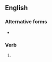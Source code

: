 ==English==

===Alternative forms===
* {{l|en|combatting}}

===Verb===
{{head|en|verb form}}

# {{en-past of|combat}} {{alternative spelling of|combatting|lang=en}}
